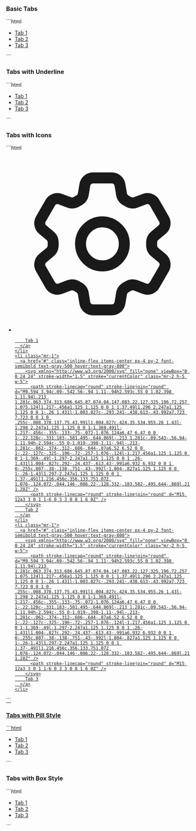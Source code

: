 
### Basic Tabs 

<BasicTabs />
```html
<div>
  <ul class="flex border-b">
    <li class="-mb-px mr-1">
      <a href="#" class="inline-block px-4 py-2 font-semibold text-blue-500 hover:text-blue-800"> Tab 1 </a>
    </li>
    <li class="mr-1">
      <a href="#" class="inline-block px-4 py-2 font-semibold text-gray-500 hover:text-gray-800"> Tab 2 </a>
    </li>
    <li class="mr-1">
      <a href="#" class="inline-block px-4 py-2 font-semibold text-gray-500 hover:text-gray-800"> Tab 3 </a>
    </li>
  </ul>
</div>
```

### Tabs with Underline

<TabswithUnderline />
```html
<div>
  <ul class="flex border-b">
    <li class="-mb-px mr-1">
      <a href="#" class="inline-block border-b-2 border-blue-500 px-4 py-2 font-semibold text-blue-500 hover:text-blue-800"> Tab 1 </a>
    </li>
    <li class="mr-1">
      <a href="#" class="inline-block px-4 py-2 font-semibold text-gray-500 hover:text-gray-800"> Tab 2 </a>
    </li>
    <li class="mr-1">
      <a href="#" class="inline-block px-4 py-2 font-semibold text-gray-500 hover:text-gray-800"> Tab 3 </a>
    </li>
  </ul>
</div>
```

### Tabs with Icons

<TabswithIcons />
```html
<div>
  <ul class="flex border-b">
    <li class="-mb-px mr-1">
      <a href="#" class="inline-flex items-center px-4 py-2 font-semibold text-blue-500 hover:text-blue-800">
        <svg xmlns="http://www.w3.org/2000/svg" fill="none" viewBox="0 0 24 24" stroke-width="1.5" stroke="currentColor" class="mr-2 h-5 w-5">
          <path stroke-linecap="round" stroke-linejoin="round" d="M9.594 3.94c.09-.542.56-.94 1.11-.94h2.593c.55 0 1.02.398 1.11.94l.213 1.281c.063.374.313.686.645.87.074.04.147.083.22.127.325.196.72.257 1.075.124l1.217-.456a1.125 1.125 0 0 1 1.37.49l1.296 2.247a1.125 1.125 0 0 1-.26 1.431l-1.003.827c-.293.241-.438.613-.43.992a7.723 7.723 0 0 1 0 .255c-.008.378.137.75.43.991l1.004.827c.424.35.534.955.26 1.43l-1.298 2.247a1.125 1.125 0 0 1-1.369.491l-1.217-.456c-.355-.133-.75-.072-1.076.124a6.47 6.47 0 0 1-.22.128c-.331.183-.581.495-.644.869l-.213 1.281c-.09.543-.56.94-1.11.94h-2.594c-.55 0-1.019-.398-1.11-.94l-.213-1.281c-.062-.374-.312-.686-.644-.87a6.52 6.52 0 0 1-.22-.127c-.325-.196-.72-.257-1.076-.124l-1.217.456a1.125 1.125 0 0 1-1.369-.49l-1.297-2.247a1.125 1.125 0 0 1 .26-1.431l1.004-.827c.292-.24.437-.613.43-.991a6.932 6.932 0 0 1 0-.255c.007-.38-.138-.751-.43-.992l-1.004-.827a1.125 1.125 0 0 1-.26-1.43l1.297-2.247a1.125 1.125 0 0 1 1.37-.491l1.216.456c.356.133.751.072 1.076-.124.072-.044.146-.086.22-.128.332-.183.582-.495.644-.869l.214-1.28Z" />
          <path stroke-linecap="round" stroke-linejoin="round" d="M15 12a3 3 0 1 1-6 0 3 3 0 0 1 6 0Z" />
        </svg>

        Tab 1
      </a>
    </li>
    <li class="mr-1">
      <a href="#" class="inline-flex items-center px-4 py-2 font-semibold text-gray-500 hover:text-gray-800">
        <svg xmlns="http://www.w3.org/2000/svg" fill="none" viewBox="0 0 24 24" stroke-width="1.5" stroke="currentColor" class="mr-2 h-5 w-5">
          <path stroke-linecap="round" stroke-linejoin="round" d="M9.594 3.94c.09-.542.56-.94 1.11-.94h2.593c.55 0 1.02.398 1.11.94l.213 1.281c.063.374.313.686.645.87.074.04.147.083.22.127.325.196.72.257 1.075.124l1.217-.456a1.125 1.125 0 0 1 1.37.49l1.296 2.247a1.125 1.125 0 0 1-.26 1.431l-1.003.827c-.293.241-.438.613-.43.992a7.723 7.723 0 0 1 0 .255c-.008.378.137.75.43.991l1.004.827c.424.35.534.955.26 1.43l-1.298 2.247a1.125 1.125 0 0 1-1.369.491l-1.217-.456c-.355-.133-.75-.072-1.076.124a6.47 6.47 0 0 1-.22.128c-.331.183-.581.495-.644.869l-.213 1.281c-.09.543-.56.94-1.11.94h-2.594c-.55 0-1.019-.398-1.11-.94l-.213-1.281c-.062-.374-.312-.686-.644-.87a6.52 6.52 0 0 1-.22-.127c-.325-.196-.72-.257-1.076-.124l-1.217.456a1.125 1.125 0 0 1-1.369-.49l-1.297-2.247a1.125 1.125 0 0 1 .26-1.431l1.004-.827c.292-.24.437-.613.43-.991a6.932 6.932 0 0 1 0-.255c.007-.38-.138-.751-.43-.992l-1.004-.827a1.125 1.125 0 0 1-.26-1.43l1.297-2.247a1.125 1.125 0 0 1 1.37-.491l1.216.456c.356.133.751.072 1.076-.124.072-.044.146-.086.22-.128.332-.183.582-.495.644-.869l.214-1.28Z" />
          <path stroke-linecap="round" stroke-linejoin="round" d="M15 12a3 3 0 1 1-6 0 3 3 0 0 1 6 0Z" />
        </svg>
        Tab 2
      </a>
    </li>
    <li class="mr-1">
      <a href="#" class="inline-flex items-center px-4 py-2 font-semibold text-gray-500 hover:text-gray-800">
        <svg xmlns="http://www.w3.org/2000/svg" fill="none" viewBox="0 0 24 24" stroke-width="1.5" stroke="currentColor" class="mr-2 h-5 w-5">
          <path stroke-linecap="round" stroke-linejoin="round" d="M9.594 3.94c.09-.542.56-.94 1.11-.94h2.593c.55 0 1.02.398 1.11.94l.213 1.281c.063.374.313.686.645.87.074.04.147.083.22.127.325.196.72.257 1.075.124l1.217-.456a1.125 1.125 0 0 1 1.37.49l1.296 2.247a1.125 1.125 0 0 1-.26 1.431l-1.003.827c-.293.241-.438.613-.43.992a7.723 7.723 0 0 1 0 .255c-.008.378.137.75.43.991l1.004.827c.424.35.534.955.26 1.43l-1.298 2.247a1.125 1.125 0 0 1-1.369.491l-1.217-.456c-.355-.133-.75-.072-1.076.124a6.47 6.47 0 0 1-.22.128c-.331.183-.581.495-.644.869l-.213 1.281c-.09.543-.56.94-1.11.94h-2.594c-.55 0-1.019-.398-1.11-.94l-.213-1.281c-.062-.374-.312-.686-.644-.87a6.52 6.52 0 0 1-.22-.127c-.325-.196-.72-.257-1.076-.124l-1.217.456a1.125 1.125 0 0 1-1.369-.49l-1.297-2.247a1.125 1.125 0 0 1 .26-1.431l1.004-.827c.292-.24.437-.613.43-.991a6.932 6.932 0 0 1 0-.255c.007-.38-.138-.751-.43-.992l-1.004-.827a1.125 1.125 0 0 1-.26-1.43l1.297-2.247a1.125 1.125 0 0 1 1.37-.491l1.216.456c.356.133.751.072 1.076-.124.072-.044.146-.086.22-.128.332-.183.582-.495.644-.869l.214-1.28Z" />
          <path stroke-linecap="round" stroke-linejoin="round" d="M15 12a3 3 0 1 1-6 0 3 3 0 0 1 6 0Z" />
        </svg>
        Tab 3
      </a>
    </li>
  </ul>
</div>
```

### Tabs with Pill Style

<TabswithPill />
```html
<div>
  <ul class="flex">
    <li class="mr-1">
      <a href="#" class="inline-block rounded-full bg-blue-100 px-4 py-2 font-semibold text-blue-500 hover:text-blue-800"> Tab 1 </a>
    </li>
    <li class="mr-1">
      <a href="#" class="inline-block rounded-full px-4 py-2 font-semibold text-gray-500 hover:text-gray-800"> Tab 2 </a>
    </li>
    <li class="mr-1">
      <a href="#" class="inline-block rounded-full px-4 py-2 font-semibold text-gray-500 hover:text-gray-800"> Tab 3 </a>
    </li>
  </ul>
</div>
```

### Tabs with Box Style

<TabswithBox />
```html
<div>
  <ul class="flex">
    <li class="mr-1">
      <a href="#" class="inline-block rounded-t-lg border border-blue-500 px-4 py-2 font-semibold text-blue-500 hover:text-blue-800"> Tab 1 </a>
    </li>
    <li class="mr-1">
      <a href="#" class="inline-block rounded-t-lg border border-gray-300 px-4 py-2 font-semibold text-gray-500 hover:text-gray-800"> Tab 2 </a>
    </li>
    <li class="mr-1">
      <a href="#" class="inline-block rounded-t-lg border border-gray-300 px-4 py-2 font-semibold text-gray-500 hover:text-gray-800"> Tab 3 </a>
    </li>
  </ul>
</div>
```
